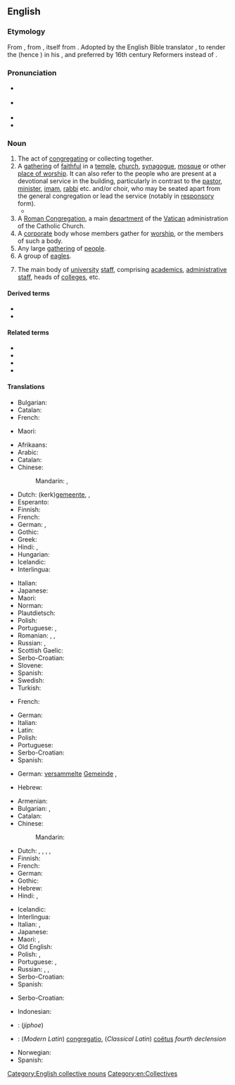 {{also|congrégation|congrégâtion}}
==English==

===Etymology===
From {{der|en|fro|congregacion}}, from {{der|en|la|congregātiō}}, itself from {{m|la|congregō||to herd into a flock}}. Adopted {{c.|1340}} by the English Bible translator {{w|William Tyndale}}, to render the {{cog|grc|ἐκκλησία||those called together, (popular) meeting}} (hence {{cog|la|ecclēsia}}) in his {{w|New Testament}}, and preferred by 16th century Reformers instead of {{l|en|church}}.

===Pronunciation===
* {{a|RP}} {{IPA|en|/ˌkɒŋɡɹɪˈɡeɪʃən/}}
* {{a|GA}} {{IPA|en|/ˌkɑŋɡɹəˈɡeɪʃən/}}
* {{rhymes|en|eɪʃən}}
* {{hyph|en|con|gre|ga|tion}}

===Noun===
{{en-noun|~}}

# The act of [[congregate|congregating]] or collecting together.
# A [[gathering]] of [[faithful]] in a [[temple]], [[church]], [[synagogue]], [[mosque]] or other [[place of worship]]. It can also refer to the people who are present at a devotional service in the building, particularly in contrast to the [[pastor]], [[minister]], [[imam]], [[rabbi]] etc. and/or choir, who may be seated apart from the general congregation or lead the service (notably in [[responsory]] form).
#* {{quote-journal|1=en|date=13 Jan 2021|journal=The Guardian|author=Bethan McKernan |www=https://www.theguardian.com/world/2021/jan/13/turkey-drought-istanbul-run-out-water-45-days|title=Turkey drought: Istanbul could run out of water in 45 days|text=The critically low level of rainfall in the second half of 2020 – approaching 50% year on year for November – led the religious affairs directorate to instruct imams and their '''congregations''' to pray for rain last month.}}
# A [[w:Roman Congregation|Roman Congregation]], a main [[department]] of the [[Vatican]] administration of the Catholic Church.
# A [[corporate]] body whose members gather for [[worship]], or the members of such a body.
# Any large [[gathering]] of [[people]].
# A group of [[eagle|eagles]].
# {{lb|en|UK|Oxford University}} The main body of [[university]] [[staff]], comprising [[academic]]s, [[administrative]] [[staff]], heads of [[college]]s, etc.

====Derived terms====
* {{l|en|congregational}}
* {{l|en|congregationalism}}

====Related terms====
* {{l|en|congregant}}
* {{l|en|congregate}}
* {{l|en|congregator}}
* {{l|en|gregarious}}

====Translations====
{{trans-top|act of congregating}}
* Bulgarian: {{t+|bg|струпване|n}}
* Catalan: {{t+|ca|congregació|f}}
* French: {{t+|fr|rassemblement|m}}
{{trans-mid}}
* Maori: {{t|mi|ikapahitanga }}
{{trans-bottom}}

{{trans-top|religious gathering of people in a place of worship}}
* Afrikaans: {{t+|af|gemeente}}
* Arabic: {{t+|ar|جَمَاعَة|f}}
* Catalan: {{t+|ca|congregació|f}}
* Chinese:
*: Mandarin: {{t+|cmn|會眾|sc=Hani}}, {{t+|cmn|会众|tr=huìzhōng|sc=Hani}}
* Dutch: (kerk)[[gemeente]], {{t+|nl|congregatie}}, {{t+|nl|kudde}}
* Esperanto: {{t|eo|kongregacio}}
* Finnish: {{t+|fi|seurakunta}}
* French: {{t|fr|assemblée des fidèles|f}}
* German: {{t|de|Gemeindeversammlung|f}}, {{t|de|Gemeindetreffen|n}}
* Gothic: {{t|got|𐌲𐌰𐌼𐌰𐌹𐌽𐌸𐍃|f}}
* Greek: {{t+|el|εκκλησίασμα|n}}
* Hindi: {{t+|hi|जमात|f}} {{qualifier|Islam}}, {{t+|hi|जमाअत|f}}
* Hungarian: {{t+|hu|gyülekezet}}
* Icelandic: {{t|is|söfnuður|m}}
* Interlingua: {{t|ia|congregation}}
{{trans-mid}}
* Italian: {{t+|it|assemblea}}
* Japanese: {{t+|ja|会衆|tr=かいしゅう, kaishū|sc=Jpan}}
* Maori: {{t|mi|whakaminenga}}
* Norman: {{t|nrf|congrégâtion|f}}
* Plautdietsch: {{t|pdt|Vesaumlunk|f}}
* Polish: {{t+|pl|zgromadzenie|n}}
* Portuguese: {{t+|pt|congregação|f}}, {{t+|pt|assembleia}}
* Romanian: {{t+|ro|congregație|f}}, {{t|ro|adunare de fideli}}, {{t|ro|organzație fondată religios|f}}
* Russian: {{t+|ru|па́ства|f}}, {{t+|ru|конгрега́ция|f}}
* Scottish Gaelic: {{t|gd|coitheanal|m}}
* Serbo-Croatian: {{t+|sh|kongregacija|f}}
* Slovene: {{t|sl|kongregacija|f}}
* Spanish: {{t|es|congregación|f}}
* Swedish: {{t+|sv|församling|c}} {{qualifier|Christianity only}}
* Turkish: {{t+|tr|cemaat}}
{{trans-bottom}}

{{trans-top|Roman Congregation}}
* French: {{t+|fr|congrégation|f}}
{{trans-mid}}
* German: {{t|de|Kongregation|f}}
* Italian: {{t+|it|congregazione|f}}
* Latin: {{t|la|congregatio|f}}
* Polish: {{t+|pl|kongregacja|f}}
* Portuguese: {{t+|pt|congregação|f}}
* Serbo-Croatian: {{t+|sh|kongregacija|f}}
* Spanish: {{t|es|congregación|f}}
{{trans-bottom}}

{{trans-top|corporate body}}
* German: [[versammelt]]e [[Gemeinde]] {{g|f}}, {{t+|de|Gemeinde|f}}
{{trans-mid}}
* Hebrew: {{t+|he|עדה|f|tr='eda}}
{{trans-bottom}}

{{trans-top|large gathering of people}}
* Armenian: {{t+|hy|հավաքույթ}}
* Bulgarian: {{t+|bg|сбор|m}}, {{t+|bg|стру́пване|n}}
* Catalan: {{t+|ca|congregació|f}}
* Chinese:
*: Mandarin: {{t+|cmn|人群|tr=rénqún|sc=Hani}}
* Dutch: {{t+|nl|congregatie}}, {{t+|nl|bijeenkomst}}, {{t+|nl|menigte}}, {{t+|nl|samenscholing}}, {{t+|nl|vergadering}}
* Finnish: {{t+|fi|väkijoukko}}
* French: {{t+|fr|assemblée|f}}
* German: {{t+|de|Versammlung|f}}
* Gothic: {{t|got|𐌲𐌰𐌵𐌿𐌼𐌸𐍃|f}}
* Hebrew: {{t+|he|קהל|m|tr=kaal}}
* Hindi: {{t+|hi|जमात|f}}, {{t+|hi|जमाअत|f}}
{{trans-mid}}
* Icelandic: {{t+|is|mannsöfnuður|m}}
* Interlingua: {{t|ia|congregation}}
* Italian: {{t+|it|congregazione}}, {{t+|it|raduno|m}}
* Japanese: {{t+|ja|集団|tr=しゅうだん, shūdan|sc=Jpan}}
* Maori: {{t|mi|minenga}}, {{t|mi|whakaminenga}}
* Old English: {{t|ang|samnung|f}}
* Polish: {{t+|pl|zgromadzenie|n}}, {{t+|pl|zebranie|n}}
* Portuguese: {{t+|pt|congregação|f}}, {{t+|pt|assembleia|f}}
* Russian: {{t+|ru|собра́ние|n}}, {{t+|ru|скопле́ние|n}}, {{t+|ru|схо́дка|f}}
* Serbo-Croatian: {{t+|sh|kongregacija|f}}
* Spanish: {{t|es|congregación|f}}
{{trans-bottom}}

{{trans-top|group of eagles}}
* Serbo-Croatian: {{t+|sh|jato|n}}
{{trans-mid}}
{{trans-bottom}}

{{checktrans-top}}
* Indonesian: {{t+check|id|kongregasi}}
* {{ttbc|ko}}: {{t+check|ko|집회}} (''jiphoe'')
* {{ttbc|la}}: (''Modern Latin'') [[congregatio]], (''Classical Latin'') [[coëtus]] ''fourth declension''
{{trans-mid}}
* Norwegian: {{t-check|no|menighet}}
* Spanish: {{t-check|es|congregación}}
{{trans-bottom}}

[[Category:English collective nouns]]
[[Category:en:Collectives]]